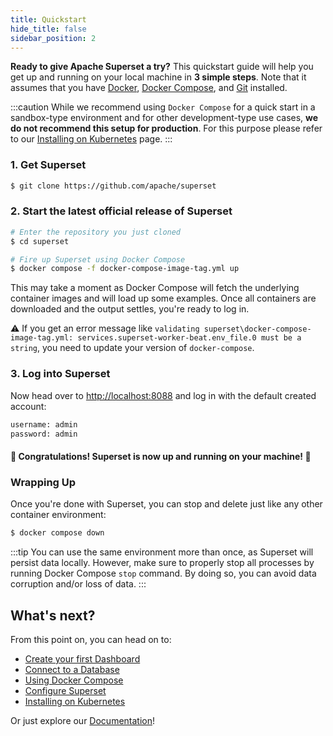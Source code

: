 ---
title: Quickstart
hide_title: false
sidebar_position: 2
---

**Ready to give Apache Superset a try?** This quickstart guide will help you
get up and running on your local machine in **3 simple steps**. Note that
it assumes that you have [Docker](https://www.docker.com),
[Docker Compose](https://docs.docker.com/compose/), and
[Git](https://git-scm.com/) installed.

:::caution
While we recommend using `Docker Compose` for a quick start in a sandbox-type
environment and for other development-type use cases, **we
do not recommend this setup for production**. For this purpose please
refer to our
[Installing on Kubernetes](/docs/installation/kubernetes/)
page.
:::

### 1. Get Superset

```bash
$ git clone https://github.com/apache/superset
```

### 2. Start the latest official release of Superset

```bash
# Enter the repository you just cloned
$ cd superset

# Fire up Superset using Docker Compose
$ docker compose -f docker-compose-image-tag.yml up
```
This may take a moment as Docker Compose will fetch the underlying
container images and will load up some examples. Once all containers
are downloaded and the output settles, you're ready to log in.

⚠️ If you get an error message like `validating superset\docker-compose-image-tag.yml: services.superset-worker-beat.env_file.0 must be a string`, you need to update your version of `docker-compose`.

### 3. Log into Superset
Now head over to [http://localhost:8088](http://localhost:8088) and log in with the default created account:
```bash
username: admin
password: admin
```

#### 🎉 Congratulations! Superset is now up and running on your machine! 🎉

### Wrapping Up
Once you're done with Superset, you can stop and delete just like any other container environment:
```bash
$ docker compose down
```
:::tip
You can use the same environment more than once, as Superset will persist data locally. However, make sure to properly stop all
processes by running Docker Compose `stop` command. By doing so, you can avoid data corruption and/or loss of data.
:::

## What's next?

From this point on, you can head on to:
- [Create your first Dashboard](/docs/using-superset/creating-your-first-dashboard)
- [Connect to a Database](/docs/configuration/databases)
- [Using Docker Compose](/docs/installation/docker-compose)
- [Configure Superset](/docs/configuration/configuring-superset/)
- [Installing on Kubernetes](/docs/installation/kubernetes/)

Or just explore our [Documentation](https://superset.apache.org/docs/intro)!
